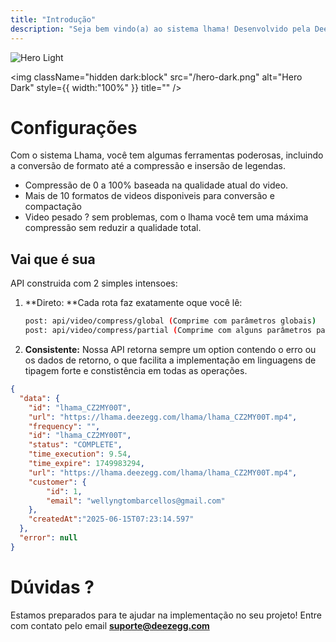 ```yaml
---
title: "Introdução"
description: "Seja bem vindo(a) ao sistema lhama! Desenvolvido pela Deez Entertainments, foi criada especialmente para resover o problema de altos volumes de videos criados pelo usuário da atual plataforma de compartilhamento de conteúdos. "
---
```


<img
  className="block dark:hidden"
  src="/images/hero-light.png"
  alt="Hero Light"
/>

<img
  className="hidden dark:block"
  src="/hero-dark.png"
  alt="Hero Dark"
  style={{ width:"100%" }}
  title=""
/>

# <Icon icon="gear" iconType="thin" color="#3e20ff" size={40} /> Configurações

Com o sistema Lhama, você tem algumas ferramentas poderosas, incluindo a conversão de formato até a compressão e insersão de legendas.

- Compressão de 0 a 100% baseada na qualidade atual do video.
- Mais de 10 formatos de videos disponiveis para conversão e compactação
- Video pesado ? sem problemas, com o lhama você tem uma máxima compressão sem reduzir a qualidade total.

## <Icon icon="golf-flag-hole" iconType="thin" color="#3e20ff" size={40} /> **Vai que é sua**

API construida com 2 simples intensoes:

1. \*\*Direto: \*\*Cada rota faz exatamente oque você lê:

   ```bash
   post: api/video/compress/global (Comprime com parâmetros globais)
   post: api/video/compress/partial (Comprime com alguns parâmetros parciais)
   ```
2. **Consistente:** Nossa API retorna sempre um option contendo o erro ou os dados de retorno, o que facilita a implementação em linguagens de tipagem forte e constistência em todas as operações.

```json
{
  "data": {
    "id": "lhama_CZ2MY00T",
    "url": "https://lhama.deezegg.com/lhama/lhama_CZ2MY00T.mp4",
  	"frequency": "",
  	"id": "lhama_CZ2MY00T",
  	"status": "COMPLETE",
  	"time_execution": 9.54,
  	"time_expire": 1749983294,
  	"url": "https://lhama.deezegg.com/lhama/lhama_CZ2MY00T.mp4",
  	"customer": {
    	"id": 1,
    	"email": "wellyngtombarcellos@gmail.com"
  	},
	"createdAt":"2025-06-15T07:23:14.597"
  },
  "error": null
}
```

# <Icon icon="envelope" iconType="thin" color="#3e20ff" size={40} /> Dúvidas ?

Estamos preparados para te ajudar na implementação no seu projeto\! Entre com contato pelo email [**suporte@deezegg.com**](mailto:suporte@deezegg.com)